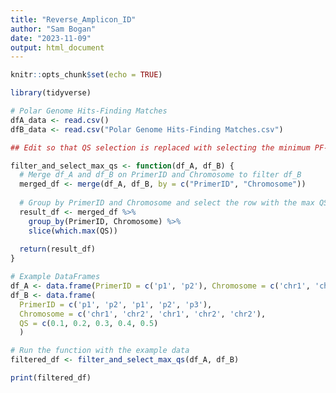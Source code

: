 ```yaml
---
title: "Reverse_Amplicon_ID"
author: "Sam Bogan"
date: "2023-11-09"
output: html_document
---
```


```r
knitr::opts_chunk$set(echo = TRUE)

library(tidyverse)

```

```r

# Polar Genome Hits-Finding Matches
dfA_data <- read.csv()
dfB_data <- read.csv("Polar Genome Hits-Finding Matches.csv")

## Edit so that QS selection is replaced with selecting the minimum PF-PR distance from a group term for each primer

filter_and_select_max_qs <- function(df_A, df_B) {
  # Merge df_A and df_B on PrimerID and Chromosome to filter df_B
  merged_df <- merge(df_A, df_B, by = c("PrimerID", "Chromosome"))
  
  # Group by PrimerID and Chromosome and select the row with the max QS value
  result_df <- merged_df %>%
    group_by(PrimerID, Chromosome) %>%
    slice(which.max(QS))
  
  return(result_df)
}

# Example DataFrames
df_A <- data.frame(PrimerID = c('p1', 'p2'), Chromosome = c('chr1', 'chr2'))
df_B <- data.frame(
  PrimerID = c('p1', 'p2', 'p1', 'p2', 'p3'),
  Chromosome = c('chr1', 'chr2', 'chr1', 'chr2', 'chr2'),
  QS = c(0.1, 0.2, 0.3, 0.4, 0.5)
  )

# Run the function with the example data
filtered_df <- filter_and_select_max_qs(df_A, df_B)

print(filtered_df)

```

